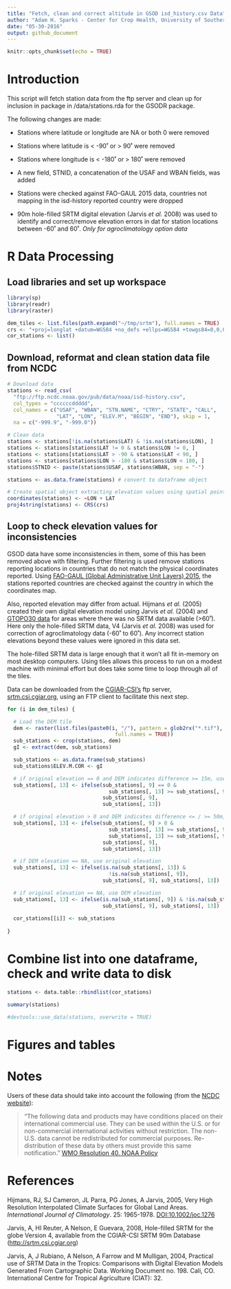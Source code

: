 ```yaml
---
title: "Fetch, clean and correct altitude in GSOD isd_history.csv Data"
author: "Adam H. Sparks - Center for Crop Health, University of Southern Queensland"
date: "05-30-2016"
output: github_document
---
```


```r
knitr::opts_chunk$set(echo = TRUE)
```

# Introduction

This script will fetch station data from the ftp server and clean up for
inclusion in package in /data/stations.rda for the GSODR package.

The following changes are made:

  * Stations where latitude or longitude are NA or both 0 were removed

  * Stations where latitude is < -90˚ or > 90˚ were removed

  * Stations where longitude is < -180˚ or > 180˚ were removed

  * A new field, STNID, a concatenation of the USAF and WBAN fields, was added

  * Stations were checked against FAO-GAUL 2015 data, countries not mapping
  in the isd-history reported country were dropped

  * 90m hole-filled SRTM digital elevation (Jarvis *et al.* 2008) was used to
  identify and correct/remove elevation errors in dat for station locations
  between -60˚ and 60˚. *Only for agroclimatology option data*


# R Data Processing

## Load libraries and set up workspace

```r

library(sp)
library(readr)
library(raster)

dem_tiles <- list.files(path.expand("~/tmp/srtm"), full.names = TRUE)
crs <- "+proj=longlat +datum=WGS84 +no_defs +ellps=WGS84 +towgs84=0,0,0"
cor_stations <- list()

```


## Download, reformat and clean station data file from NCDC

```r

# Download data
stations <- read_csv(
  "ftp://ftp.ncdc.noaa.gov/pub/data/noaa/isd-history.csv",
  col_types = "ccccccddddd",
  col_names = c("USAF", "WBAN", "STN.NAME", "CTRY", "STATE", "CALL",
                "LAT", "LON", "ELEV.M", "BEGIN", "END"), skip = 1,
  na = c("-999.9", "-999.0"))

# Clean data
stations <- stations[!is.na(stations$LAT) & !is.na(stations$LON), ]
stations <- stations[stations$LAT != 0 & stations$LON != 0, ]
stations <- stations[stations$LAT > -90 & stations$LAT < 90, ]
stations <- stations[stations$LON > -180 & stations$LON < 180, ]
stations$STNID <- paste(stations$USAF, stations$WBAN, sep = "-")

stations <- as.data.frame(stations) # convert to dataframe object 

# Create spatial object extracting elevation values using spatial points
coordinates(stations) <- ~LON + LAT
proj4string(stations) <- CRS(crs)

```

## Loop to check elevation values for inconsistencies

GSOD data have some inconsistencies in them, some of this has been removed
above with filtering. Further filtering is used remove stations reporting
locations in countries that do not match the physical coordinates reported.
Using [FAO-GAUL (Global Administrative Unit Layers) 2015](http://www.fao.org/geonetwork/srv/en/metadata.show?id=12691),
the stations reported countries are checked against the country in which the
coordinates map.

Also, reported elevation may differ from actual. Hijmans *et al.* (2005) created
their own digital elevation model using Jarvis *et al.* (2004) and [GTOPO30 data](https://lta.cr.usgs.gov/GTOPO30)
for areas where there was no SRTM data available (>60˚). Here only the
hole-filled SRTM data, V4 (Jarvis *et al.* 2008) was used for correction of
agroclimatology data (-60˚ to 60˚). Any incorrect station elevations beyond
these values were ignored in this data set.

The hole-filled SRTM data is large enough that it won't all fit in-memory on
most desktop computers. Using tiles allows this process to run on a modest
machine with minimal effort but does take some time to loop through all of the
tiles.

Data can be downloaded from the [CGIAR-CSI's](http://csi.cgiar.org/WhtIsCGIAR_CSI.asp)
ftp server, [srtm.csi.cgiar.org](ftp://srtm.csi.cgiar.org),
using an FTP client to facilitate this next step.

```r

for (i in dem_tiles) {

  # Load the DEM tile
  dem <- raster(list.files(paste0(i, "/"), pattern = glob2rx("*.tif"),
                                   full.names = TRUE))
  sub_stations <- crop(stations, dem)
  gI <- extract(dem, sub_stations)

  sub_stations <- as.data.frame(sub_stations)
  sub_stations$ELEV.M.COR <- gI

  # if original elevation == 0 and DEM indicates difference >= 15m, use DEM
  sub_stations[, 13] <- ifelse(sub_stations[, 9] == 0 &
                                 sub_stations[, 13] >= sub_stations[, 9] + 15,
                               sub_stations[, 9],
                               sub_stations[, 13])

  # if original elevation > 0 and DEM indicates difference <= / >= 50m, use DEM
  sub_stations[, 13] <- ifelse(sub_stations[, 9] > 0 &
                                 sub_stations[, 13] >= sub_stations[, 9] + 50 |
                                 sub_stations[, 13] >= sub_stations[, 9] - 50,
                               sub_stations[, 9],
                               sub_stations[, 13])

  # if DEM elevation == NA, use original elevation
  sub_stations[, 13] <- ifelse(is.na(sub_stations[, 13]) &
                                 !is.na(sub_stations[, 9]),
                               sub_stations[, 9], sub_stations[, 13])

  # if original elevation == NA, use DEM elevation
  sub_stations[, 13] <- ifelse(is.na(sub_stations[, 9]) & !is.na(sub_stations[, 13]),
                               sub_stations[, 9], sub_stations[, 13])
  
  cor_stations[[i]] <- sub_stations
  
}
```


# Combine list into one dataframe, check and write data to disk

```r

stations <- data.table::rbindlist(cor_stations)

summary(stations)

#devtools::use_data(stations, overwrite = TRUE)

```

# Figures and tables
<!-- insert graphs of uncorrected vs corrected elevation? Table of dropped stations? --->

# Notes

Users of these data should take into account the following (from the [NCDC website](http://www7.ncdc.noaa.gov/CDO/cdoselect.cmd?datasetabbv=GSOD&countryabbv=&georegionabbv=)): 

> "The following data and products may have conditions placed on their international commercial use. They can be used within the U.S. or for non-commercial international activities without restriction. The non-U.S. data cannot be redistributed for commercial purposes. Re-distribution of these data by others must provide this same notification." [WMO Resolution 40. NOAA Policy](http://www.wmo.int/pages/about/Resolution40.html)


# References

Hijmans, RJ, SJ Cameron, JL Parra, PG Jones, A Jarvis, 2005, Very High
Resolution Interpolated Climate Surfaces for Global Land Areas. *International
Journal of Climatology*. 25: 1965-1978.
[DOI:10.1002/joc.1276](http://dx.doi.org/10.1002/joc.1276)

Jarvis, A, HI Reuter, A Nelson, E Guevara, 2008, Hole-filled SRTM for the
globe Version 4, available from the CGIAR-CSI SRTM 90m Database
([http://srtm.csi.cgiar.org](http://srtm.csi.cgiar.org))

Jarvis, A, J Rubiano, A Nelson, A Farrow and M Mulligan, 2004, Practical use of
SRTM Data in the Tropics: Comparisons with Digital Elevation Models Generated
From Cartographic Data. Working Document no. 198. Cali, CO.
International Centre for Tropical Agriculture (CIAT): 32.

